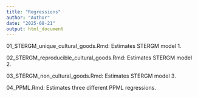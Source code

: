```yaml
---
title: "Regressions"
author: "Author"
date: "2025-08-21"
output: html_document
---
```


01_STERGM_unique_cultural_goods.Rmd: Estimates STERGM model 1. 

02_STERGM_reproducible_cultural_goods.Rmd: Estimates STERGM model 2. 

03_STERGM_non_cultural_goods.Rmd: Estimates STERGM model 3. 

04_PPML.Rmd: Estimates three different PPML regressions.